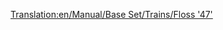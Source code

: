 [[Translation:en/Manual/Base Set/Trains/Floss '47']]
{{ru/Manual/Base Set/Trains/Поезда|Name=Floss "47"
|Image=[[File:en/Manual/Base Set/Trains/Floss47.png]]
|Cost=£21.093 (1.054.650 р.)
|Speed=160 км/ч (44 м/с)
|Weight=112 т (112.000 кг)
|Power=1.924 кВ
|Annual=£2.132 (106.600 р.)
|Designed=1962
|Lifespan=22
|Capacity=Н/Д
|Description=
|Real-life=[https://www.wikipedia.org/wiki/British Rail Class 47 British Rail Class 47]
}}